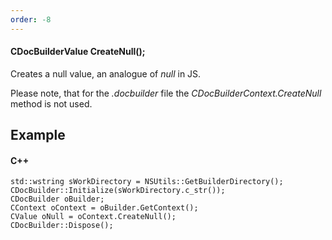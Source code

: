 ```yaml
---
order: -8
---
```

#### CDocBuilderValue CreateNull();

Creates a null value, an analogue of *null* in JS.

Please note, that for the *.docbuilder* file the *CDocBuilderContext.CreateNull* method is not used.

## Example

#### C++

```
std::wstring sWorkDirectory = NSUtils::GetBuilderDirectory();
CDocBuilder::Initialize(sWorkDirectory.c_str());
CDocBuilder oBuilder;
CContext oContext = oBuilder.GetContext();
CValue oNull = oContext.CreateNull();
CDocBuilder::Dispose();
```
